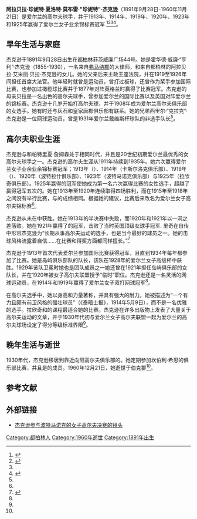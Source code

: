 {{Infobox person
| name               = 珍妮特·杰克逊
| image              = Janet Jackson golfer 1923.png
| alt                = 
| 图像说明            = 1923年的杰克逊
| birth_name         = 阿拉贝拉·珍妮特·夏洛特·莫布雷·杰克逊
| birth_date         = {{birth date|df=y|1891|9|28}}
| birth_place        = 爱尔兰都柏林郡
| death_date         = {{death date and age|df=y|1960|11|21|1891|9|28}}
| death_place        = 英格兰伯克郡
| nationality        = 爱尔兰
| other_names        = 
| occupation         = 高尔夫运动员
| years_active       = 1911-1935
| known_for          = 
| notable_works      = 
}}
'''阿拉贝拉·珍妮特·夏洛特·莫布雷·"珍妮特"·杰克逊'''（1891年9月28日-1960年11月21日）是爱尔兰的高尔夫球手，并于1913年、1914年、1919年、1920年、1923年和1925年赢得了爱尔兰女子业余锦标赛冠军 <ref name=Shanahan>{{cite book |last1=Shanahan |first1=Jim |editor1-last=McGuire |editor1-first=James |editor2-last=Quinn |editor2-first=James |title=Dictionary of Irish Biography |date=2009 |publisher=Cambridge University Press |location=Cambridge |chapter=Jackson, Arabella Jeanette Charlotte Violet Mowbray}}</ref><ref>{{cite web |title=A Brief History of The Island Golf Club |url=https://www.theislandgolfclub.ie/history/ |website=The Island Golf Club |accessdate=2 January 2020 |archive-date=2019-05-02 |archive-url=https://web.archive.org/web/20190502152036/http://www.theislandgolfclub.ie/history/ |dead-url=no }}</ref><ref name="IGA" /><ref>{{cite news |last1=Smith |first1=Colm |title=An extra special milestone for The Island ladies |url=https://www.independent.ie/sport/golf/an-extra-special-milestone-for-the-island-ladies-25910514.html |accessdate=2 January 2020 |newspaper=The Independent |date=14 June 2004 |archive-date=2020-01-02 |archive-url=https://web.archive.org/web/20200102150532/https://www.independent.ie/sport/golf/an-extra-special-milestone-for-the-island-ladies-25910514.html |dead-url=no }}</ref>。

==早年生活与家庭==
杰克逊于1891年9月28日出生在[[都柏林|都柏林]]菲茨威廉广场44号。她是霍华德·威廉·“亨利”·杰克逊（1855-1930），一名来自[[弗马纳郡|弗马纳郡]]的大律师，和来自都柏林的阿拉贝拉·艾米丽·贝拉·杰克逊的女儿。她的父亲后来主政王座法院，并在1919至1926年间担任首席大法官。他年轻时就曾是运动员，曾打过板球，还曾作为桨手参加国际比赛，也参加过橄榄球比赛并于1877年对阵英格兰时赢得了比赛冠军。杰克逊的母亲贝拉是一名出色的高尔夫球手，曾参加爱尔兰的国际比赛以及英国对阵爱尔兰的锦标赛。杰克逊十几岁开始打高尔夫球，并于1908年成为爱尔兰高尔夫俱乐部的女选手。她有时还与灰石和皇家唐郡俱乐部有联系。她的兄弟西里尔·“克拉克”·杰克逊是一位网球运动员，曾是1931年爱尔兰戴维斯杯球队的非选手队长<ref name="Shanahan" />。

==高尔夫职业生涯==
杰克逊与{{tsl|en|Mabel Harrison||梅贝尔·哈里森}}和帕特里夏·詹姆森处于相同时代，并且是20世纪初期爱尔兰最优秀的女高尔夫球手之一。杰克逊的高尔夫生涯从1911年持续到1935年。她六次赢得爱尔兰女子业余业余锦标赛冠军；1913年（{{tsl|en|Lahinch Golf Club||拉欣奇高尔夫俱乐部}}）、1914年（卡斯尔洛克俱乐部）、1919年 （{{tsl|en|Portmarnock Golf Club||波特马诺克俱乐部}}）、1920年（波特拉什俱乐部）、1923年（波特马诺克俱乐部）与1925年（拉欣奇俱乐部）。1925年赢得的冠军使她成为第一名六次赢得比赛的女性选手，超越了赢得冠军五次的{{tsl|en|May Hezlet||梅·赫兹莱特}}。她在1913年至1920年连续​​取得四场胜利，而在1915年至1918年之间没有举行比赛，与{{tsl|en|Rhona Adair||罗纳·阿黛尔}}的成绩相同。根据她的建议，比赛后来改名为爱尔兰女子高尔夫锦标赛<ref name="Shanahan" />。

杰克逊从未在{{tsl|en|British Ladies Amateur||英国女子业余比赛}}中获胜。她在1913年的半决赛中失败，而1920年和1921年以一洞之差落败。她在1921年赢得了{{tsl|en|Golf Illustrated Gold Vase||金花瓶高尔夫比赛}}的冠军，击败了当时英国顶级女球手{{tsl|en|U.S. Women's Amateur||美国女子业余选手}}冠军{{tsl|en|Alexa Stirling||亚历克斯·斯特林}}. 里奇在自传中形容杰克逊为“长期从事高尔夫运动的选手，也是当今最好的球员之一。她的击球风格流露着自信……在比赛和得奖方面都同样擅长。”<ref name="IGA">{{cite web |title=Jackson, Janet |url=https://irishgolfarchive.com/jackson-janet/ |website=Irish Golf Archive |accessdate=2 January 2020 |date=3 December 2019 |archive-date=2020-01-02 |archive-url=https://web.archive.org/web/20200102150534/https://irishgolfarchive.com/jackson-janet/ |dead-url=no }}</ref>

杰克逊于1913年首次代表爱尔兰参加国际比赛获得冠军，且直到1934年每年都参加了比赛。她是岛屿俱乐部队的队长，该队在1928年的爱尔兰女子高级杯中获胜。1929年该队卫冕时她也是团队成员之一她还曾在1921年担任岛屿俱乐部的女队长，并在1920年被女子高尔夫联盟授予“临时”职位。杰克逊还是一名灵活的网球运动员，在1914年和1919年赢得了爱尔兰女子双打网球冠军<ref name="Shanahan" />。

在高尔夫选手中，她以身高和力量著称，并具有强大的耐力。她被描述为“一个有力且颇有前卫风格的强壮球员”（《泰晤士报》，1914年5月9日），而不是一名优雅的选手。拉欣奇和{{tsl|en|Sunningdale Golf Club||向阳高尔夫俱乐部}}的课程最适合她的比赛。杰克逊在许多出版物上发表了大量关于高尔夫运动的文章，并于1930年代初与爱尔兰女子高尔夫联盟一起为爱尔兰的高尔夫球场设定了得分等级标准界限<ref name="Shanahan" />。

==晚年生活与逝世==
1930年代，杰克逊移居到靠近向阳高尔夫俱乐部的{{tsl|en|Sunninghill, Berkshire||伯克郡向阳山}}。她定期参加坎伯利·希思的俱乐部比赛，并且是{{tsl|en|Wentworth Club||温特沃斯俱乐部}}的成员。1960年12月21日，她逝世于伯克郡<ref name="Shanahan" />。

== 参考文献 ==
{{reflist}}

==外部链接==
*[https://www.britishpathe.com/video/ladies-golf-final/query/IRELAND+golf 杰克逊参与波特马诺克的女子高尔夫决赛的镜头] {{Wayback|url=https://www.britishpathe.com/video/ladies-golf-final/query/IRELAND+golf |date=20200102150550 }}

{{authority control}}

{{DEFAULTSORT:Jackson, Janet}}
[[Category:都柏林人|Category:都柏林人]]
[[Category:1960年逝世|Category:1960年逝世]]
[[Category:1891年出生|Category:1891年出生]]